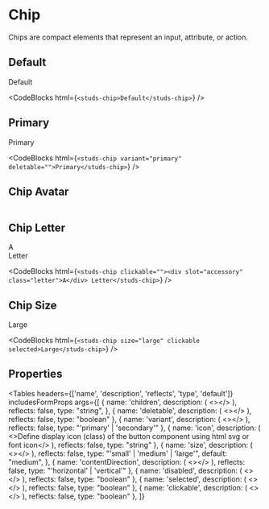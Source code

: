 # Chip

<HeaderComponent
  htmlTag="studs-chip"
  jsxTag="StudsChip"
  version="Since 2.0"
  status="Stable"
/>

Chips are compact elements that represent an input, attribute, or action.

## Default

<ResizerFeatures>
  <studs-chip>Default</studs-chip>
</ResizerFeatures>

<CodeBlocks
  html={`
<studs-chip>Default</studs-chip>
  `}
/>

## Primary

<ResizerFeatures>
  <studs-chip variant="primary" deletable="">
    Primary
  </studs-chip>
</ResizerFeatures>

<CodeBlocks
  html={`
<studs-chip variant="primary" deletable="">Primary</studs-chip>
  `}
/>

## Chip Avatar

```html

```

## Chip Letter

<ResizerFeatures>
  <studs-chip clickable="">
    <div slot="accessory" class="letter">
      A
    </div>
    Letter
  </studs-chip>
</ResizerFeatures>

<CodeBlocks
  html={`
<studs-chip clickable=""><div slot="accessory" class="letter">A</div>
      Letter</studs-chip>
  `}
/>

## Chip Size

<studs-chip size="large" clickable selected>Large</studs-chip>

<CodeBlocks
  html={`
<studs-chip size="large" clickable selected>Large</studs-chip>
  `}
/>

## Properties

<Tables
  headers={['name', 'description', 'reflects', 'type', 'default']}
  includesFormProps
  args={[
    {
      name: 'children',
      description: (
        <></>
      ),
      reflects: false,
      type: "string",
    },
    {
      name: 'deletable',
      description: (
        <></>
      ),
      reflects: false,
      type: "boolean"
    },
    {
      name: 'variant',
      description: (
        <></>
      ),
      reflects: false,
      type: "'primary' | 'secondary'"
    },
    {
      name: 'icon',
      description: (
        <>Define display icon (class) of the button component using html svg or font icon</>
      ),
      reflects: false,
      type: "string"
    },
    {
      name: 'size',
      description: (
        <></>
      ),
      reflects: false,
      type: "'small' | 'medium' | 'large'",
      default: "medium",
    },
    {
      name: 'contentDirection',
      description: (
        <></>
      ),
      reflects: false,
      type: "'horizontal' | 'vertical'"
    },
    {
      name: 'disabled',
      description: (
        <></>
      ),
      reflects: false,
      type: "boolean"
    },
    {
      name: 'selected',
      description: (
        <></>
      ),
      reflects: false,
      type: "boolean"
    },
    {
      name: 'clickable',
      description: (
        <></>
      ),
      reflects: false,
      type: "boolean"
    },
  ]}
></Tables>
